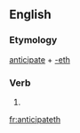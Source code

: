 ==English==

===Etymology===
[[anticipate]] + [[-eth]]

===Verb===
{{infl|en|verb form}}

# {{archaic third-person singular of|anticipate}}

{{anagrams:en/aacehiinpttt}}
[[fr:anticipateth]]